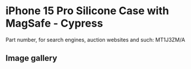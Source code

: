 # iPhone 15 Pro Silicone Case with MagSafe - Cypress

Part number, for search engines, auction websites and such: MT1J3ZM/A

## Image gallery

<div style={{ width: "768px" }}>
  <GalleryComponent
    images={[
      {
        original: "/everysource/MT1J3",
        thumbnail: "/everypreview/MT1J3",
      },
      {
        original: "/everysource/MT1J3_AV1",
        thumbnail: "/everypreview/MT1J3_AV1",
      },
      {
        original: "/everysource/MT1J3_AV2",
        thumbnail: "/everypreview/MT1J3_AV2",
      },
      {
        original: "/everysource/MT1J3_AV3",
        thumbnail: "/everypreview/MT1J3_AV3",
      },
      {
        original: "/everysource/MT1J3_AV4",
        thumbnail: "/everypreview/MT1J3_AV4",
      },
      {
        original: "/everysource/MT1J3_AV5",
        thumbnail: "/everypreview/MT1J3_AV5",
      }
    ]}
  />
</div>